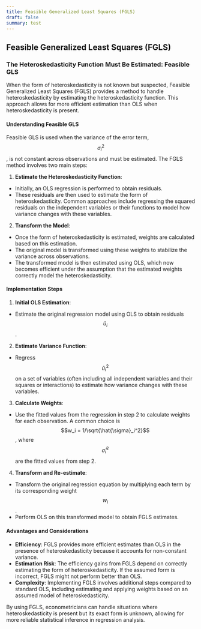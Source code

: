 ```yaml
---
title: Feasible Generalized Least Squares (FGLS)
draft: false
summary: test
---
```



<TOCInline toc={props.toc} asDisclosure />

## Feasible Generalized Least Squares (FGLS)

### **The Heteroskedasticity Function Must Be Estimated: Feasible GLS**

When the form of heteroskedasticity is not known but suspected, Feasible Generalized Least Squares (FGLS) provides a method to handle heteroskedasticity by estimating the heteroskedasticity function. This approach allows for more efficient estimation than OLS when heteroskedasticity is present.

#### **Understanding Feasible GLS**

Feasible GLS is used when the variance of the error term, $$\sigma_i^2$$, is not constant across observations and must be estimated. The FGLS method involves two main steps:

1. **Estimate the Heteroskedasticity Function**:

- Initially, an OLS regression is performed to obtain residuals.
- These residuals are then used to estimate the form of heteroskedasticity. Common approaches include regressing the squared residuals on the independent variables or their functions to model how variance changes with these variables.

2. **Transform the Model**:

- Once the form of heteroskedasticity is estimated, weights are calculated based on this estimation.
- The original model is transformed using these weights to stabilize the variance across observations.
- The transformed model is then estimated using OLS, which now becomes efficient under the assumption that the estimated weights correctly model the heteroskedasticity.

#### **Implementation Steps**

1. **Initial OLS Estimation**:

- Estimate the original regression model using OLS to obtain residuals $$\hat{u}_i$$.

2. **Estimate Variance Function**:

- Regress $$\hat{u}_i^2$$ on a set of variables (often including all independent variables and their squares or interactions) to estimate how variance changes with these variables.

3. **Calculate Weights**:

- Use the fitted values from the regression in step 2 to calculate weights for each observation. A common choice is $$w_i = 1/\sqrt{\hat{\sigma}_i^2}$$, where $$\hat{\sigma}_i^2$$ are the fitted values from step 2.

4. **Transform and Re-estimate**:

- Transform the original regression equation by multiplying each term by its corresponding weight $$w_i$$.
- Perform OLS on this transformed model to obtain FGLS estimates.

#### **Advantages and Considerations**

- **Efficiency**: FGLS provides more efficient estimates than OLS in the presence of heteroskedasticity because it accounts for non-constant variance.
- **Estimation Risk**: The efficiency gains from FGLS depend on correctly estimating the form of heteroskedasticity. If the assumed form is incorrect, FGLS might not perform better than OLS.
- **Complexity**: Implementing FGLS involves additional steps compared to standard OLS, including estimating and applying weights based on an assumed model of heteroskedasticity.

By using FGLS, econometricians can handle situations where heteroskedasticity is present but its exact form is unknown, allowing for more reliable statistical inference in regression analysis.

[^1]: https://ppl-ai-file-upload.s3.amazonaws.com/web/direct-files/30626316/2be59c8f-ac44-43e7-a595-38c5bea42df7/Jeffrey_M_Wooldridge_Introductory_Econometrics_A_Modern_Approach.pdf
[^2]: https://www.aptech.com/blog/using-feasible-generalized-least-squares-to-improve-estimates/
[^3]: https://www.fastercapital.com/content/Feasible-Generalized-Least-Squares--FGLS---Feasible-Solutions--Embracing-FGLS-for-Heteroskedasticity-Challenges.html
[^4]: https://www.degruyter.com/document/doi/10.1515/jem-2023-0007/pdf
[^5]: https://www.degruyter.com/document/doi/10.1515/jem-2023-0007/html
[^6]: https://open.bu.edu/handle/2144/48974
[^7]: https://en.wikipedia.org/wiki/Generalized_least_squares
